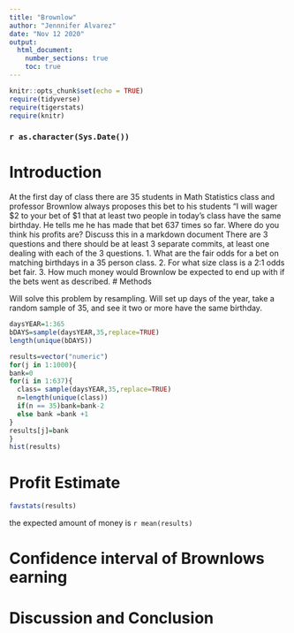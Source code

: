 ```yaml
---
title: "Brownlow"
author: "Jennnifer Alvarez"
date: "Nov 12 2020"
output: 
  html_document:
    number_sections: true
    toc: true
---
```


```r
knitr::opts_chunk$set(echo = TRUE)
require(tidyverse)
require(tigerstats)
require(knitr)
```
### `r as.character(Sys.Date())`



<!-- We recommend you use git branches -- create a separate branch for each major section i.e. Introduction, Methods, Results, Inferential Results, and Discussion and Conclusions - leave the YAML block untouched until the final merge where you put in your own name !-->

# Introduction

<!--In this section you explain what you are trying to show.  Where did the data come from?  What is the research or other question you are trying to answer?!-->

 At the first day of class there are 35 students in Math Statistics class and professor Brownlow always proposes this bet to his students "I will wager $2 to your bet of $1 that at least two people in today's class have  the same birthday.  He tells me he has made that bet 637 times so far. Where do you think his profits are? Discuss this in a markdown document
There are 3 questions and there should be at least 3 separate commits, at least one dealing with each of the 3 questions.
1. What are the fair odds for a bet on matching birthdays in a 35 person class.
2. For what size class is a 2:1 odds bet fair.
3. How much money would Brownlow be expected to end up with if the bets went as described.
# Methods

<!--Decide on your methods:  In this section explain the approach you will take to attack the issue --- how will you decide on a likely estimate of professor Brownlow's earnings or losses after 637 bets. Also explain how you construct a 95% confidence interval about your estimate of his winnings !-->
Will solve this problem by resampling.  Will set up days of the year, take a random sample of 35, and see it two or more have the same birthday.

```r
daysYEAR=1:365
bDAYS=sample(daysYEAR,35,replace=TRUE)
length(unique(bDAYS))
```
```r
results=vector("numeric")
for(j in 1:1000){
bank=0
for(i in 1:637){
  class= sample(daysYEAR,35,replace=TRUE)
  n=length(unique(class))
  if(n == 35)bank=bank-2
  else bank =bank +1
}
results[j]=bank
}
hist(results)
```


# Profit Estimate

```r
favstats(results)
```
the expected amount of money is `r mean(results)`

<!--Explain and display the results of your method of coming up with the estimate of professor Brownlows betting profits!-->


# Confidence interval of Brownlows earning

<!--Explain and display your method of coming up with a 95% confidence interval of  professor Brownlows winnings (or losings)-->


# Discussion and Conclusion

<!--Discussion and conclusion here.  If professor Brownlow is consistantly making or losing money how could he change his payout so that his profits center on zero?  Also discuss what size his class should be in order to have his current scheme balance at zero profit.!-->

